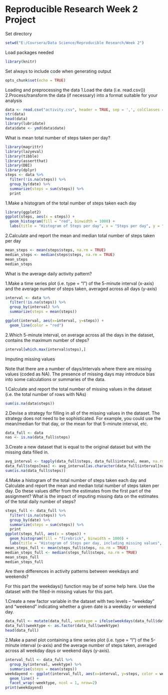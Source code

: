 Reproducible Research Week 2 Project
=======================================

Set directory

```{r}
setwd("E:/Coursera/Data Science/Reproducible Research/Week 2")
```

Load packages needed

```{r}
library(knitr)
```

Set always to include code when generating output

```{r}
opts_chunk$set(echo = TRUE)
```

Loading and preprocessing the data
1.Load the data (i.e. read.csv())
2.Process/transform the data (if necessary) into a format suitable for your analysis

```{r}
data <- read.csv("activity.csv", header = TRUE, sep = ',', colClasses = c("numeric", "character", "integer"))
str(data)
head(data)
library(lubridate)
data$date <- ymd(data$date)
```

What is mean total number of steps taken per day?

```{r}
library(magrittr)
library(lazyeval)
library(tibble)
library(assertthat)
library(DBI)
library(dplyr)
steps <- data %>%
  filter(!is.na(steps)) %>%
  group_by(date) %>%
  summarize(steps = sum(steps)) %>%
  print
```

1.Make a histogram of the total number of steps taken each day

```{r}
library(ggplot2)
ggplot(steps, aes(x = steps)) +
  geom_histogram(fill = "red", binwidth = 1000) +
  labs(title = "Histogram of Steps per day", x = "Steps per day", y = "Frequency")
```

2.Calculate and report the mean and median total number of steps taken per day

```{r}
mean_steps <- mean(steps$steps, na.rm = TRUE)
median_steps <- median(steps$steps, na.rm = TRUE)
mean_steps
median_steps
```

What is the average daily activity pattern?

1.Make a time series plot (i.e. type = "l") of the 5-minute interval (x-axis) and the average number of steps taken, averaged across all days (y-axis)

```{r}
interval <- data %>%
  filter(!is.na(steps)) %>%
  group_by(interval) %>%
  summarize(steps = mean(steps))

ggplot(interval, aes(x=interval, y=steps)) +
  geom_line(color = "red")
```

2.Which 5-minute interval, on average across all the days in the dataset, contains the maximum number of steps?

```{r}
interval[which.max(interval$steps),]
```

Imputing missing values

Note that there are a number of days/intervals where there are missing values (coded as NA). The presence of missing days may introduce bias into some calculations or summaries of the data.

1.Calculate and report the total number of missing values in the dataset (i.e. the total number of rows with NAs)

```{r}
sum(is.na(data$steps))
```

2.Devise a strategy for filling in all of the missing values in the dataset. The strategy does not need to be sophisticated. For example, you could use the mean/median for that day, or the mean for that 5-minute interval, etc.

```{r}
data_full <- data
nas <- is.na(data_full$steps)
```

3.Create a new dataset that is equal to the original dataset but with the missing data filled in.

```{r}
avg_interval <- tapply(data_full$steps, data_full$interval, mean, na.rm=TRUE, simplify=TRUE)
data_full$steps[nas] <- avg_interval[as.character(data_full$interval[nas])]
sum(is.na(data_full$steps))
```

4.Make a histogram of the total number of steps taken each day and Calculate and report the mean and median total number of steps taken per day. Do these values differ from the estimates from the first part of the assignment? What is the impact of imputing missing data on the estimates of the total daily number of steps?

```{r}
steps_full <- data_full %>%
  filter(!is.na(steps)) %>%
  group_by(date) %>%
  summarize(steps = sum(steps)) %>%
  print
ggplot(steps_full, aes(x = steps)) +
  geom_histogram(fill = "firebrick", binwidth = 1000) +
  labs(title = "Histogram of Steps per day, including missing values", x = "Steps per day", y = "Frequency")
mean_steps_full <- mean(steps_full$steps, na.rm = TRUE)
median_steps_full <- median(steps_full$steps, na.rm = TRUE)
mean_steps_full
median_steps_full
```

Are there differences in activity patterns between weekdays and weekends?

For this part the weekdays() function may be of some help here. Use the dataset with the filled-in missing values for this part.

1.Create a new factor variable in the dataset with two levels -- "weekday" and "weekend" indicating whether a given date is a weekday or weekend day.

```{r}
data_full <- mutate(data_full, weektype = ifelse(weekdays(data_full$date) == "Saturday" | weekdays(data_full$date) == "Sunday", "weekend", "weekday"))
data_full$weektype <- as.factor(data_full$weektype)
head(data_full)
```

2.Make a panel plot containing a time series plot (i.e. type = "l") of the 5-minute interval (x-axis) and the average number of steps taken, averaged across all weekday days or weekend days (y-axis). 

```{r}
interval_full <- data_full %>%
  group_by(interval, weektype) %>%
  summarise(steps = mean(steps))
weekdayend <- ggplot(interval_full, aes(x=interval, y=steps, color = weektype)) +
  geom_line() +
  facet_wrap(~weektype, ncol = 1, nrow=2)
print(weekdayend)
```
